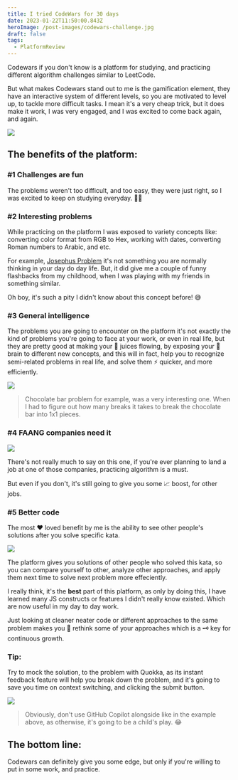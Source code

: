 ```yaml
---
title: I tried CodeWars for 30 days
date: 2023-01-22T11:50:00.843Z
heroImage: /post-images/codewars-challenge.jpg
draft: false
tags:
  - PlatformReview
---
```


Codewars if you don't know is a platform for studying, and practicing different algorithm challenges similar to LeetCode.

But what makes Codewars stand out to me is the gamification element, they have an interactive system of different levels, so you are motivated to level up, to tackle more difficult tasks. I mean it's a very cheap trick, but it does make it work, I was very engaged, and I was excited to come back again, and again.

![](/post-images/codewars-kata.jpg)

## The benefits of the platform:

### #1 Challenges are fun

The problems weren't too difficult, and too easy, they were just right, so I was excited to keep on studying everyday. 👨‍🎓

### #2 Interesting problems

While practicing on the platform I was exposed to variety concepts like: converting color format from RGB to Hex, working with dates, converting Roman numbers to Arabic, and etc.

For example, [Josephus Problem](https://en.wikipedia.org/wiki/Josephus_problem) it's not something you are normally thinking in your day do day life. But, it did give me a couple of funny flashbacks from my childhood, when I was playing with my friends in something similar.

Oh boy, it's such a pity I didn't know about this concept before! 😅

### #3 General intelligence

The problems you are going to encounter on the platform it's not exactly the kind of problems you're going to face at your work, or even in real life, but they are pretty good at making your 🥤 juices flowing, by exposing your 🧠 brain to different new concepts, and this will in fact, help you to recognize semi-related problems in real life, and solve them ⚡ quicker, and more efficiently.

![](/post-images/codewars-chocolate.png)

> Chocolate bar problem for example, was a very interesting one. When I had to figure out how many breaks it takes to break the chocolate bar into 1x1 pieces.

### #4 FAANG companies need it

![](/post-images/codewars-faang.png)

There's not really much to say on this one, if you're ever planning to land a job at one of those companies, practicing algorithm is a must.

But even if you don't, it's still going to give you some 📈 boost, for other jobs.

### #5 Better code

The most ♥ loved benefit by me is the ability to see other people's solutions after you solve specific kata.

![](/post-images/codewars-good-and-bad-code.png)

The platform gives you solutions of other people who solved this kata, so you can compare yourself to other, analyze other approaches, and apply them next time to solve next problem more effeciently.

I really think, it's the **best** part of this platform, as only by doing this, I have learned many JS constructs or features I didn't really know existed. Which are now useful in my day to day work.

Just looking at cleaner neater code or different approaches to the same problem makes you 🤔 rethink some of your approaches which is a 🗝 key for continuous growth.

### Tip:

Try to mock the solution, to the problem with Quokka, as its instant feedback feature will help you break down the problem, and it's going to save you time on context switching, and clicking the submit button.

![](/post-images/codewars-quokka-mocking.gif)

> Obviously, don't use GitHub Copilot alongside like in the example above, as otherwise, it's going to be a child's play. 😂

## The bottom line:

Codewars can definitely give you some edge, but only if you're willing to put in some work, and practice.
